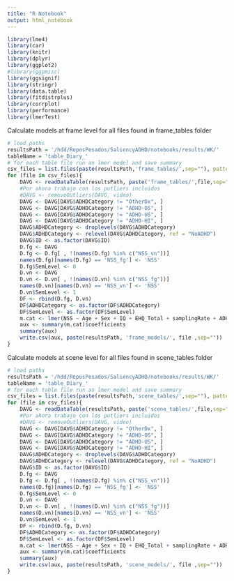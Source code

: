 ```yaml
---
title: "R Notebook"
output: html_notebook
---
```


```r
library(lme4)
library(car)
library(knitr)
library(dplyr)
library(ggplot2)
#library(ggpmisc)
library(ggsignif)
library(stringr)
library(data.table)
library(fitdistrplus)
library(corrplot)
library(performance)
library(lmerTest)
```

Calculate models at frame level for all files found in frame_tables folder

```r
# load paths
resultsPath = '/hdd/ReposPesados/SaliencyADHD/notebooks/results/WK/'
tableName = 'table_Diary_'
# for each table file run an lmer model and save summary
csv_files = list.files(paste(resultsPath,'frame_tables/',sep=""), pattern = ".csv") 
for (file in csv_files){
    DAVG <- readDataTable(resultsPath, paste('frame_tables/',file,sep=""))
    #Por ahora trabajo con los putliers incluidos
    #DAVG <- removeOutliers(DAVG, video)
    DAVG <- DAVG[DAVG$ADHDCategory != "OtherDx", ]
    DAVG <- DAVG[DAVG$ADHDCategory != "ADHD-OS", ]
    DAVG <- DAVG[DAVG$ADHDCategory != "ADHD-US", ]
    DAVG <- DAVG[DAVG$ADHDCategory != "ADHD-HI", ]
    DAVG$ADHDCategory <- droplevels(DAVG$ADHDCategory)
    DAVG$ADHDCategory <- relevel(DAVG$ADHDCategory, ref = "NoADHD")
    DAVG$ID <- as.factor(DAVG$ID)
    D.fg <- DAVG
    D.fg <- D.fg[ , !(names(D.fg) %in% c("NSS_vn"))]
    names(D.fg)[names(D.fg) == 'NSS_fg'] <- 'NSS'
    D.fg$SemLevel <- 0
    D.vn <- DAVG
    D.vn <- D.vn[ , !(names(D.vn) %in% c("NSS_fg"))]
    names(D.vn)[names(D.vn) == 'NSS_vn'] <- 'NSS'
    D.vn$SemLevel <- 1 
    DF <- rbind(D.fg, D.vn)
    DF$ADHDCategory <- as.factor(DF$ADHDCategory)
    DF$SemLevel <- as.factor(DF$SemLevel)
    m.cat <- lmer(NSS ~ Age + Sex + IQ + EHQ_Total + samplingRate + ADHDCategory * SemLevel + (1|ID), data=DF, na.action = na.omit)
    aux <- summary(m.cat)$coefficients
    summary(aux)
    write.csv(aux, paste(resultsPath, 'frame_models/', file ,sep=""))
}
```

Calculate models at scene level for all files found in scene_tables folder

```r
# load paths
resultsPath = '/hdd/ReposPesados/SaliencyADHD/notebooks/results/WK/'
tableName = 'table_Diary_'
# for each table file run an lmer model and save summary
csv_files = list.files(paste(resultsPath,'scene_tables/',sep=""), pattern = ".csv") 
for (file in csv_files){
    DAVG <- readDataTable(resultsPath, paste('scene_tables/',file,sep=""))
    #Por ahora trabajo con los putliers incluidos
    #DAVG <- removeOutliers(DAVG, video)
    DAVG <- DAVG[DAVG$ADHDCategory != "OtherDx", ]
    DAVG <- DAVG[DAVG$ADHDCategory != "ADHD-OS", ]
    DAVG <- DAVG[DAVG$ADHDCategory != "ADHD-US", ]
    DAVG <- DAVG[DAVG$ADHDCategory != "ADHD-HI", ]
    DAVG$ADHDCategory <- droplevels(DAVG$ADHDCategory)
    DAVG$ADHDCategory <- relevel(DAVG$ADHDCategory, ref = "NoADHD")
    DAVG$ID <- as.factor(DAVG$ID)
    D.fg <- DAVG
    D.fg <- D.fg[ , !(names(D.fg) %in% c("NSS_vn"))]
    names(D.fg)[names(D.fg) == 'NSS_fg'] <- 'NSS'
    D.fg$SemLevel <- 0
    D.vn <- DAVG
    D.vn <- D.vn[ , !(names(D.vn) %in% c("NSS_fg"))]
    names(D.vn)[names(D.vn) == 'NSS_vn'] <- 'NSS'
    D.vn$SemLevel <- 1 
    DF <- rbind(D.fg, D.vn)
    DF$ADHDCategory <- as.factor(DF$ADHDCategory)
    DF$SemLevel <- as.factor(DF$SemLevel)
    m.cat <- lmer(NSS ~ Age + Sex + IQ + EHQ_Total + samplingRate + ADHDCategory * SemLevel + (1|ID), data=DF, na.action = na.omit)
    aux <- summary(m.cat)$coefficients
    summary(aux)
    write.csv(aux, paste(resultsPath, 'scene_models/', file ,sep=""))
}
```
